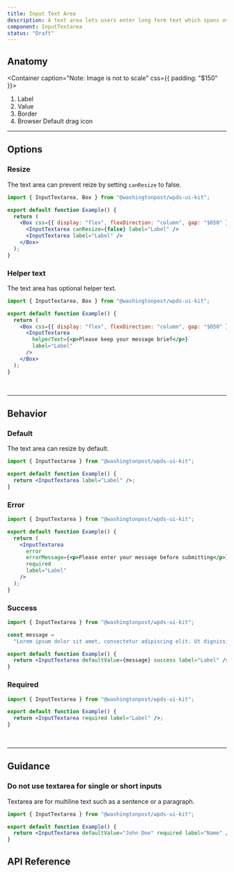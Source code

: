 ```yaml
---
title: Input Text Area
description: A text area lets users enter long form text which spans over multiple lines.
component: InputTextarea
status: "Draft"
---
```


## Anatomy

<Container caption="Note: Image is not  to scale" css={{ padding: "$150" }}>
  <InlineSVG
    path="/img/components/input-textarea/anatomy.svg"
    width={555}
    height={196}
  />
</Container>

1. Label
2. Value
3. Border
4. Browser Default drag icon

---

## Options

### Resize

The text area can prevent reize by setting `canResize` to false.

```jsx withPreview
import { InputTextarea, Box } from "@washingtonpost/wpds-ui-kit";

export default function Example() {
  return (
    <Box css={{ display: "flex", flexDirection: "column", gap: "$050" }}>
      <InputTextarea canResize={false} label="Label" />
      <InputTextarea label="Label" />
    </Box>
  );
}
```

### Helper text

The text area has optional helper text.

```jsx withPreview
import { InputTextarea, Box } from "@washingtonpost/wpds-ui-kit";

export default function Example() {
  return (
    <Box css={{ display: "flex", flexDirection: "column", gap: "$050" }}>
      <InputTextarea
        helperText={<p>Please keep your message brief</p>}
        label="Label"
      />
    </Box>
  );
}
```

<BR />

---

## Behavior

### Default

The text area can resize by default.

```jsx withPreview
import { InputTextarea } from "@washingtonpost/wpds-ui-kit";

export default function Example() {
  return <InputTextarea label="Label" />;
}
```

### Error

```jsx withPreview
import { InputTextarea } from "@washingtonpost/wpds-ui-kit";

export default function Example() {
  return (
    <InputTextarea
      error
      errorMessage={<p>Please enter your message before submitting</p>}
      required
      label="Label"
    />
  );
}
```

### Success

```jsx withPreview
import { InputTextarea } from "@washingtonpost/wpds-ui-kit";

const message =
  "Lorem ipsum dolor sit amet, consectetur adipiscing elit. Ut dignissim eros at velit iaculis accumsan. Praesent ullamcorper faucibus lobortis. Fusce accumsan tempus nisi, a pulvinar nunc pharetra ut. Integer mauris dui, sollicitudin a aliquam sed, aliquam sed sapien. Vivamus nibh arcu, laoreet nec aliquam sed, rutrum eget elit. Etiam et hendrerit lorem. Nunc ac nisi vel massa mollis pretium. Sed ac fermentum quam. Vivamus nulla libero, consequat sed efficitur vel, vulputate vel nunc. Proin purus nisl, vestibulum venenatis vulputate ac, tempor eget nunc. Integer tortor justo, viverra accumsan diam sed, laoreet mattis quam. Donec dapibus risus vitae urna suscipit ultrices. Vivamus dapibus tortor ligula, a feugiat eros fringilla a.";

export default function Example() {
  return <InputTextarea defaultValue={message} success label="Label" />;
}
```

### Required

```jsx withPreview
import { InputTextarea } from "@washingtonpost/wpds-ui-kit";

export default function Example() {
  return <InputTextarea required label="Label" />;
}
```

<BR />

---

## Guidance

### Do not use textarea for single or short inputs

Textarea are for multiline text such as a sentence or a paragraph.

```jsx withPreview
import { InputTextarea } from "@washingtonpost/wpds-ui-kit";

export default function Example() {
  return <InputTextarea defaultValue="John Doe" required label="Name" />;
}
```

## API Reference

<PropsTable props={propsTable} />
